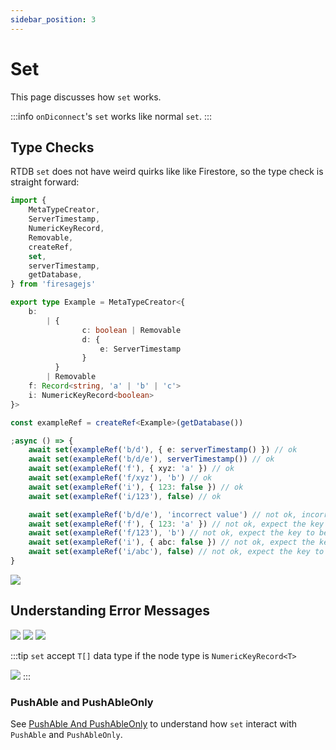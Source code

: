 ```yaml
---
sidebar_position: 3
---
```


# Set

This page discusses how `set` works.


:::info
`onDiconnect`'s `set` works like normal `set`.
:::

## Type Checks

RTDB `set` does not have weird quirks like like Firestore, so the type check is straight forward:

```ts
import {
	MetaTypeCreator,
	ServerTimestamp,
	NumericKeyRecord,
	Removable,
	createRef,
	set,
	serverTimestamp,
	getDatabase,
} from 'firesagejs'

export type Example = MetaTypeCreator<{
	b:
		| {
				c: boolean | Removable
				d: {
					e: ServerTimestamp
				}
		  }
		| Removable
	f: Record<string, 'a' | 'b' | 'c'>
	i: NumericKeyRecord<boolean>
}>

const exampleRef = createRef<Example>(getDatabase())

;async () => {
	await set(exampleRef('b/d'), { e: serverTimestamp() }) // ok
	await set(exampleRef('b/d/e'), serverTimestamp()) // ok
	await set(exampleRef('f'), { xyz: 'a' }) // ok
	await set(exampleRef('f/xyz'), 'b') // ok
	await set(exampleRef('i'), { 123: false }) // ok
	await set(exampleRef('i/123'), false) // ok

	await set(exampleRef('b/d/e'), 'incorrect value') // not ok, incorrect value
	await set(exampleRef('f'), { 123: 'a' }) // not ok, expect the key to be non-numeric string
	await set(exampleRef('f/123'), 'b') // not ok, expect the key to be non-numeric string
	await set(exampleRef('i'), { abc: false }) // not ok, expect the key to be numeric string
	await set(exampleRef('i/abc'), false) // not ok, expect the key to be numeric string
}
```

<Image src="/firesage/set1.png" text="set type checks" />

## Understanding Error Messages

<Image src="/firesage/set2.png" text="incorrect value" />

<Image src="/firesage/set3.png" text="expect non numeric key" />

<Image src="/firesage/set4.png" text="expect non numeric key" />

:::tip
`set` accept `T[]` data type if the node type is `NumericKeyRecord<T>`

<Image src="/firesage/set5.png" text="expect numeric key" />
:::

### PushAble and PushAbleOnly

See [PushAble And PushAbleOnly](/firesage/guides/pushable) to understand how `set` interact with `PushAble` and `PushAbleOnly`.
